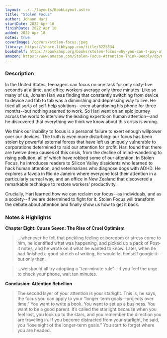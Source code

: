 ```yaml
---
layout: ../../layouts/BookLayout.astro
title: "Stolen Focus"
author: Johann Hari
startDate: 2022 Apr 10
finishDate: 2022 Apr 18
added: 2022 Apr 18
notes: true
coverImage: /covers/stolen-focus.jpeg
library: https://share.libbyapp.com/title/6225834
bookshelf: https://bookshop.org/books/stolen-focus-why-you-can-t-pay-attention-and-how-to-think-deeply-again/9780593138519
amazon: https://www.amazon.com/Stolen-Focus-Attention-Think-Deeply/dp/0593138511
---
```


<ReadingTime
startDate  = {frontmatter.startDate}
finishDate = {frontmatter.finishDate}
/>

### Description
In the United States, teenagers can focus on one task for only sixty-five seconds at a time, and office workers average only three minutes. Like so many of us, Johann Hari was finding that constantly switching from device to device and tab to tab was a diminishing and depressing way to live. He tried all sorts of self-help solutions--even abandoning his phone for three months--but nothing seemed to work. So Hari went on an epic journey across the world to interview the leading experts on human attention--and he discovered that everything we think we know about this crisis is wrong.

We think our inability to focus is a personal failure to exert enough willpower over our devices. The truth is even more disturbing: our focus has been stolen by powerful external forces that have left us uniquely vulnerable to corporations determined to raid our attention for profit. Hari found that there are twelve deep causes of this crisis, from the decline of mind-wandering to rising pollution, all of which have robbed some of our attention. In Stolen Focus, he introduces readers to Silicon Valley dissidents who learned to hack human attention, and veterinarians who diagnose dogs with ADHD. He explores a favela in Rio de Janeiro where everyone lost their attention in a particularly surreal way, and an office in New Zealand that discovered a remarkable technique to restore workers' productivity.

Crucially, Hari learned how we can reclaim our focus--as individuals, and as a society--if we are determined to fight for it. Stolen Focus will transform the debate about attention and finally show us how to get it back.

### Notes & Highlights
**Chapter Eight: Cause Seven: The Rise of Cruel Optimism**
> …whenever he felt that prickling feeling or boredom or stress come to him, he identified what was happening, and picked up a pack of Post-it notes, and he wrote on it what he wanted to know. Later, when he had finished a good stretch of writing, he would let himself google it—but only then.

> …we should all try adopting a “ten-minute rule”—if you feel the urge to check your phone, wait ten minutes.

**Conclusion: Attention Rebellion**
> The second layer of your attention is your starlight. This is, he says, the focus you can apply to your “longer-term goals—projects over time.” You want to write a book. You want to set up a business. You want to be a good parent. It’s called the starlight because when you feel lost, you look up to the stars, and you remember the direction you are traveling in. If you become distracted from your starlight, he said, you “lose sight of the longer-term goals.” You start to forget where you are headed.

<BuyBook
  library   = {frontmatter.library}
  bookshelf = {frontmatter.bookshelf}
  amazon    = {frontmatter.amazon}
/>
